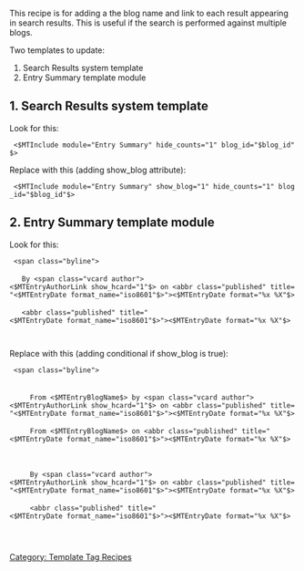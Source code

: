 This recipe is for adding a the blog name and link to each result appearing in search results. This is useful if the search is performed against multiple blogs.

Two templates to update:
# Search Results system template
# Entry Summary template module


== 1. Search Results system template ==

Look for this:

  <$MTInclude module="Entry Summary" hide_counts="1" blog_id="$blog_id"$>

Replace with this (adding show_blog attribute):

  <$MTInclude module="Entry Summary" show_blog="1" hide_counts="1" blog_id="$blog_id"$>


== 2. Entry Summary template module ==

Look for this:

  &lt;span class="byline">
  <MTIfNonEmpty tag="EntryAuthorDisplayName">
    By &lt;span class="vcard author"><$MTEntryAuthorLink show_hcard="1"$></span> on <abbr class="published" title="<$MTEntryDate format_name="iso8601"$>"><$MTEntryDate format="%x %X"$></abbr>
  <MTElse>
    <abbr class="published" title="<$MTEntryDate format_name="iso8601"$>"><$MTEntryDate format="%x %X"$></abbr>
  </MTIfNonEmpty>
  </span>


Replace with this (adding conditional if show_blog is true):

  &lt;span class="byline">
  <MTIf name="show_blog">
      <MTIfNonEmpty tag="EntryAuthorDisplayName">
      From <$MTEntryBlogName$> by &lt;span class="vcard author"><$MTEntryAuthorLink show_hcard="1"$></span> on <abbr class="published" title="<$MTEntryDate format_name="iso8601"$>"><$MTEntryDate format="%x %X"$></abbr>
      <MTElse>
      From <$MTEntryBlogName$> on <abbr class="published" title="<$MTEntryDate format_name="iso8601"$>"><$MTEntryDate format="%x %X"$></abbr>
      </MTIfNonEmpty>
  <MTElse>
      <MTIfNonEmpty tag="EntryAuthorDisplayName">
      By &lt;span class="vcard author"><$MTEntryAuthorLink show_hcard="1"$></span> on <abbr class="published" title="<$MTEntryDate format_name="iso8601"$>"><$MTEntryDate format="%x %X"$></abbr>
      <MTElse>
      <abbr class="published" title="<$MTEntryDate format_name="iso8601"$>"><$MTEntryDate format="%x %X"$></abbr>
      </MTIfNonEmpty>
  </MTIf>
  </span>

[[Category: Template Tag Recipes]]
